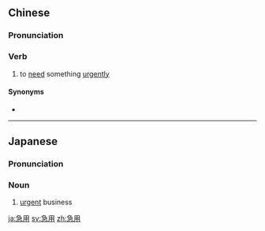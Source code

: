 ==Chinese==
{{zh-forms}}

===Pronunciation===
{{zh-pron
|m=jíyòng
|c=gap1 jung6
|cat=v
}}

===Verb===
{{zh-verb}}

# to [[need]] something [[urgently]]

====Synonyms====
* {{zh-l|急要}}

----

==Japanese==
{{ja-kanjitab|きゅう|よう|yomi=on}}

===Pronunciation===
{{ja-pron|きゅうよう|y=on}}

===Noun===
{{ja-noun|きゅうよう}}

# [[urgent]] business

[[ja:急用]]
[[sv:急用]]
[[zh:急用]]